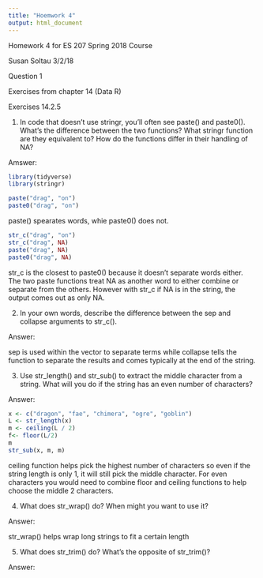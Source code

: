 ```yaml
---
title: "Hoemwork 4"
output: html_document
---
```

Homework 4 for ES 207 Spring 2018 Course

Susan Soltau
3/2/18

Question 1 

Exercises from chapter 14 (Data R)

Exercises 14.2.5

1) In code that doesn’t use stringr, you’ll often see paste() and paste0(). What’s the difference between the two functions? What stringr function are they equivalent to? How do the functions differ in their handling of NA?

Amswer:

```r
library(tidyverse)
library(stringr)
```

```r
paste("drag", "on")
paste0("drag", "on")
```

paste() spearates words, whie paste0() does not.  

```r
str_c("drag", "on")
str_c("drag", NA)
paste("drag", NA)
paste0("drag", NA)
```

str_c is the closest to paste0() because it doesn't separate words either.  The two paste functions treat NA as another word to either combine or separate from the others.  However with str_c if NA is in the string, the output comes out as only NA.  

2) In your own words, describe the difference between the sep and collapse arguments to str_c().

Answer:

sep is used within the vector to separate terms while collapse tells the function to separate the results and comes typically at the end of the string.  

3) Use str_length() and str_sub() to extract the middle character from a string. What will you do if the string has an even number of characters?

Answer:

```r
x <- c("dragon", "fae", "chimera", "ogre", "goblin")
L <- str_length(x)
m <- ceiling(L / 2)
f<- floor(L/2)
m
str_sub(x, m, m)

```

ceiling function helps pick the highest number of characters so even if the string length is only 1, it will still pick the middle character.   For even characters you would need to combine floor and ceiling functions to help choose the middle 2 characters. 

4) What does str_wrap() do? When might you want to use it?

Answer: 

str_wrap() helps wrap long strings to fit a certain length

5) What does str_trim() do? What’s the opposite of str_trim()?

Answer:







